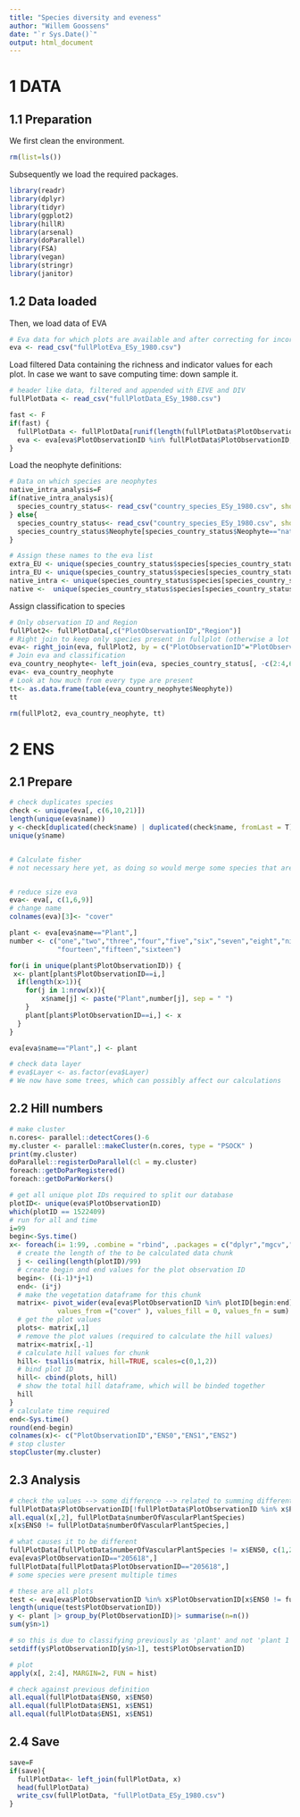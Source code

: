 ```yaml
---
title: "Species diversity and eveness"
author: "Willem Goossens"
date: "`r Sys.Date()`"
output: html_document
---
```


# 1 DATA
## 1.1 Preparation
We first clean the environment.
```r
rm(list=ls())
```

Subsequently we load the required packages.
```r
library(readr)
library(dplyr)
library(tidyr)
library(ggplot2)
library(hillR)
library(arsenal)
library(doParallel)
library(FSA)
library(vegan)
library(stringr)
library(janitor)
```

## 1.2 Data loaded
Then, we load data of EVA
```r
# Eva data for which plots are available and after correcting for incorrect or weird plot observations
eva <- read_csv("fullPlotEva_ESy_1980.csv")
```

Load filtered Data containing the richness and indicator values for each plot. In case we want to save computing time: down sample it.
```r
# header like data, filtered and appended with EIVE and DIV
fullPlotData <- read_csv("fullPlotData_ESy_1980.csv")

fast <- F
if(fast) {
  fullPlotData <- fullPlotData[runif(length(fullPlotData$PlotObservationID)) > 0.90,]
  eva <- eva[eva$PlotObservationID %in% fullPlotData$PlotObservationID,]
}
```


Load the neophyte definitions:
```r
# Data on which species are neophytes
native_intra_analysis=F
if(native_intra_analysis){
  species_country_status<- read_csv("country_species_ESy_1980.csv", show_col_types = FALSE)
} else{
  species_country_status<- read_csv("country_species_ESy_1980.csv", show_col_types = FALSE)
  species_country_status$Neophyte[species_country_status$Neophyte=="native_intra"] <- "native"
}

# Assign these names to the eva list
extra_EU <- unique(species_country_status$species[species_country_status$Neophyte=="extra"])
intra_EU <- unique(species_country_status$species[species_country_status$Neophyte=="intra"])
native_intra <- unique(species_country_status$species[species_country_status$Neophyte=="native_intra"])
native <-  unique(species_country_status$species[species_country_status$Neophyte=="native"])
```


Assign classification to species
```r
# Only observation ID and Region
fullPlot2<- fullPlotData[,c("PlotObservationID","Region")]
# Right join to keep only species present in fullplot (otherwise a lot of NAs)
eva<- right_join(eva, fullPlot2, by = c("PlotObservationID"="PlotObservationID"))
# Join eva and classification
eva_country_neophyte<- left_join(eva, species_country_status[, -c(2:4,6:8)], by= c("Region"= "Region", "name"= "name"))
eva<- eva_country_neophyte
# Look at how much from every type are present
tt<- as.data.frame(table(eva_country_neophyte$Neophyte))
tt

rm(fullPlot2, eva_country_neophyte, tt)
```


# 2 ENS
## 2.1 Prepare
```r
# check duplicates species
check <- unique(eva[, c(6,10,21)])
length(unique(eva$name))
y <-check[duplicated(check$name) | duplicated(check$name, fromLast = T),]
unique(y$name)


# Calculate fisher
# not necessary here yet, as doing so would merge some species that are different subspecies per plot. It is important to note that this file takes this into account by calculating the ENSO only on species names (so not subspecies removed through EUNIS-ESy)


# reduce size eva
eva<- eva[, c(1,6,9)]
# change name
colnames(eva)[3]<- "cover"

plant <- eva[eva$name=="Plant",]
number <- c("one","two","three","four","five","six","seven","eight","nine","ten","eleven","twelve","thirteen",
            "fourteen","fifteen","sixteen")

for(i in unique(plant$PlotObservationID)) {
 x<- plant[plant$PlotObservationID==i,]
  if(length(x>1)){
    for(j in 1:nrow(x)){
        x$name[j] <- paste("Plant",number[j], sep = " ")
    }
    plant[plant$PlotObservationID==i,] <- x
  }
}

eva[eva$name=="Plant",] <- plant

# check data layer
# eva$Layer <- as.factor(eva$Layer)
# We now have some trees, which can possibly affect our calculations
```


## 2.2 Hill numbers
```r
# make cluster
n.cores<- parallel::detectCores()-6
my.cluster <- parallel::makeCluster(n.cores, type = "PSOCK" )
print(my.cluster)
doParallel::registerDoParallel(cl = my.cluster)
foreach::getDoParRegistered()
foreach::getDoParWorkers()

# get all unique plot IDs required to split our database
plotID<- unique(eva$PlotObservationID)
which(plotID == 1522409)
# run for all and time
i=99
begin<-Sys.time()
x<- foreach(i= 1:99, .combine = "rbind", .packages = c("dplyr","mgcv","tidyr","vegan")) %dopar% {
  # create the length of the to be calculated data chunk
  j <- ceiling(length(plotID)/99)
  # create begin and end values for the plot observation ID
  begin<- ((i-1)*j+1)
  end<- (i*j)
  # make the vegetation dataframe for this chunk
  matrix<- pivot_wider(eva[eva$PlotObservationID %in% plotID[begin:end],], names_from= c("name"),
            values_from =("cover" ), values_fill = 0, values_fn = sum)
  # get the plot values
  plots<- matrix[,1]
  # remove the plot values (required to calculate the hill values)
  matrix<-matrix[,-1]
  # calculate hill values for chunk
  hill<- tsallis(matrix, hill=TRUE, scales=c(0,1,2))
  # bind plot ID
  hill<- cbind(plots, hill)
  # show the total hill dataframe, which will be binded together
  hill
}
# calculate time required
end<-Sys.time()
round(end-begin)
colnames(x)<- c("PlotObservationID","ENS0","ENS1","ENS2")
# stop cluster
stopCluster(my.cluster)
```


## 2.3 Analysis
```r
# check the values --> some difference --> related to summing different layers 
fullPlotData$PlotObservationID[!fullPlotData$PlotObservationID %in% x$PlotObservationID]
all.equal(x[,2], fullPlotData$numberOfVascularPlantSpecies)
x[x$ENS0 != fullPlotData$numberOfVascularPlantSpecies,]

# what causes it to be different
fullPlotData[fullPlotData$numberOfVascularPlantSpecies != x$ENS0, c(1,2,4,9)]
eva[eva$PlotObservationID=="205618",]
fullPlotData[fullPlotData$PlotObservationID=="205618",]
# some species were present multiple times

# these are all plots
test <- eva[eva$PlotObservationID %in% x$PlotObservationID[x$ENS0 != fullPlotData$numberOfVascularPlantSpecies],]
length(unique(test$PlotObservationID))
y <- plant |> group_by(PlotObservationID)|> summarise(n=n())
sum(y$n>1)

# so this is due to classifying previously as 'plant' and not 'plant 1'
setdiff(y$PlotObservationID[y$n>1], test$PlotObservationID)

# plot
apply(x[, 2:4], MARGIN=2, FUN = hist)

# check against previous definition
all.equal(fullPlotData$ENS0, x$ENS0)
all.equal(fullPlotData$ENS1, x$ENS1)
all.equal(fullPlotData$ENS1, x$ENS1)
```



## 2.4 Save
```r
save=F
if(save){
  fullPlotData<- left_join(fullPlotData, x)
  head(fullPlotData)
  write_csv(fullPlotData, "fullPlotData_ESy_1980.csv")
}
```


